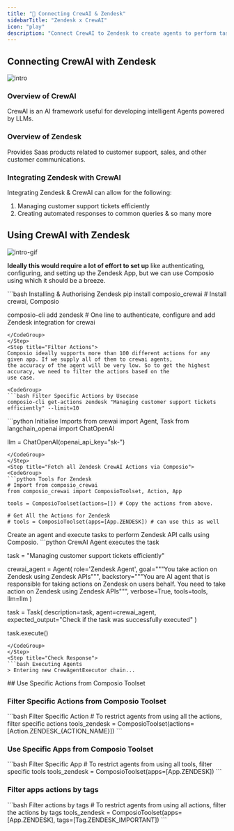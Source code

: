 ```yaml
---
title: "🚀 Connecting CrewAI & Zendesk"
sidebarTitle: "Zendesk x CrewAI"
icon: "play"
description: "Connect CrewAI to Zendesk to create agents to perform tasks using natural language"
---
```


## Connecting CrewAI with Zendesk
![intro](/media/intro.jpg)

### Overview of CrewAI

CrewAI is an AI framework useful for developing intelligent Agents powered by LLMs.

### Overview of Zendesk

Provides Saas products related to customer support, sales, and other customer communications.

### Integrating Zendesk with CrewAI

Integrating Zendesk & CrewAI can allow for the following:

1. Managing customer support tickets efficiently
2. Creating automated responses to common queries
& so many more

## Using CrewAI with Zendesk
![intro-gif](/media/intro.gif)
<Steps>
<Step title="Setting Up the Environment">

**Ideally this would require a lot of effort to set up** like authenticating, configuring, and setting up the Zendesk App, but we can use Composio using which it should be a breeze.

<CodeGroup>
```bash Installing & Authorising Zendesk
pip install composio_crewai # Install crewai, Composio 

composio-cli add zendesk # One line to authenticate, configure and add Zendesk integration for crewai
```
</CodeGroup>
</Step>
<Step title="Filter Actions">
Composio ideally supports more than 100 different actions for any given app. If we supply all of them to crewai agents, 
the accuracy of the agent will be very low. So to get the highest accuracy, we need to filter the actions based on the 
use case.

<CodeGroup>
```bash Filter Specific Actions by Usecase
composio-cli get-actions zendesk "Managing customer support tickets efficiently" --limit=10
```
</CodeGroup>

</Step>
<Step title="Import Base Packages">

<CodeGroup>
```python Initialise Imports
from crewai import Agent, Task
from langchain_openai import ChatOpenAI

llm = ChatOpenAI(openai_api_key="sk-<OPENAI KEY>")
```
</CodeGroup>
</Step>
<Step title="Fetch all Zendesk CrewAI Actions via Composio">
<CodeGroup>
```python Tools For Zendesk
# Import from composio_crewai
from composio_crewai import ComposioToolset, Action, App

tools = ComposioToolset(actions=[]) # Copy the actions from above. 

# Get All the Actions for Zendesk
# tools = ComposioToolset(apps=[App.ZENDESK]) # can use this as well
```
</CodeGroup>
</Step>
<Step title="Execute the Agent">
Create an agent and execute tasks to perform Zendesk API calls using Composio. 
<CodeGroup>
```python CrewAI Agent executes the task

task = "Managing customer support tickets efficiently"

crewai_agent = Agent(
    role='Zendesk Agent',
    goal="""You take action on Zendesk using Zendesk APIs""",
    backstory="""You are AI agent that is responsible for taking actions on Zendesk on users behalf. You need to take action on Zendesk using Zendesk APIs""",
    verbose=True,
    tools=tools,
    llm=llm
)

task = Task(
    description=task,
    agent=crewai_agent,
    expected_output="Check if the task was successfully executed"
)

task.execute()
```
</CodeGroup>
</Step>
<Step title="Check Response">
```bash Executing Agents
> Entering new CrewAgentExecutor chain...
```
</Step>
</Steps>
## Use Specific Actions from Composio Toolset

### Filter Specific Actions from Composio Toolset

<CodeGroup>
```bash Filter Specific Action
# To restrict agents from using all the actions, filter specific actions
tools_zendesk = ComposioToolset(actions=[Action.ZENDESK_{ACTION_NAME}])
```
</CodeGroup>

### Use Specific Apps from Composio Toolset
<CodeGroup>
```bash Filter Specific App
# To restrict agents from using all tools, filter specific tools
tools_zendesk = ComposioToolset(apps=[App.ZENDESK])
```
</CodeGroup>

### Filter apps actions by tags 
<CodeGroup>
```bash Filter actions by tags
# To restrict agents from using all actions, filter the actions by tags
tools_zendesk = ComposioToolset(apps=[App.ZENDESK], tags=[Tag.ZENDESK_IMPORTANT])
```
</CodeGroup>